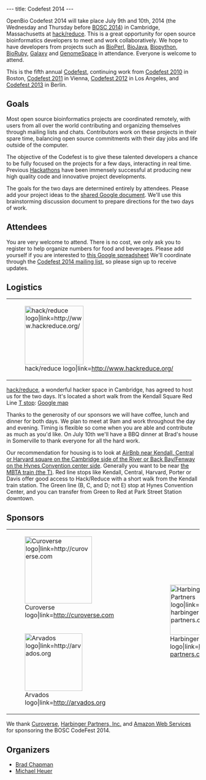---
title: Codefest 2014
---

OpenBio Codefest 2014 will take place July 9th and 10th, 2014 (the Wednesday and
Thursday before [[BOSC 2014]]) in Cambridge, Massachusetts at
[http://www.hackreduce.org/ hack/reduce]. This is a great opportunity for open
source bioinformatics developers to meet and work collaboratively. We hope to
have developers from projects such as [http://bioperl.org BioPerl],
[http://www.biojava.org BioJava], [http://biopython.org Biopython],
[http://www.bioruby.org BioRuby], [http://wiki.g2.bx.psu.edu/ Galaxy] and
[http://www.genomespace.org GenomeSpace] in attendance. Everyone is welcome to
attend.

This is the fifth annual [[Codefest]], continuing work from [[Codefest 2010]] in
Boston, [[Codefest 2011]] in Vienna, [[Codefest 2012]] in Los Angeles, and
[[Codefest 2013]] in Berlin.

== Goals ==

Most open source bioinformatics projects are coordinated remotely, with users
from all over the world contributing and organizing themselves through mailing
lists and chats. Contributors work on these projects in their spare time,
balancing open source commitments with their day jobs and life outside of the computer.

The objective of the Codefest is to give these talented developers a chance to
be fully focused on the projects for a few days, interacting in real
time. Previous [http://www.open-bio.org/wiki/Hackathon Hackathons] have been
immensely successful at producing new high quality code and innovative project
developments.

The goals for the two days are determined entirely by attendees. Please add your
project ideas to the
[https://docs.google.com/document/d/1yADE2bb0rEU6TASxuSPsvTdHvh_rtCXzJrsL3NWzxXE/edit?usp=sharing shared Google document].
We'll use this brainstorming discussion document to prepare directions for the
two days of work.

== Attendees ==

You are very welcome to attend. There is no cost, we only ask you to register to
help organize numbers for food and beverages. Please add yourself if you are
interested to
[https://docs.google.com/spreadsheet/ccc?key=0Agxg-o4ZmoZ4dHU1OXhrczV3Q3d5eE9CUVhBc1dGNWc&usp=sharing this Google spreadsheet]
We'll coordinate through the
[https://groups.google.com/forum/?fromgroups#!forum/openbio-codefest-2014 Codefest 2014 mailing list],
so please sign up to receive updates.

== Logistics ==

{|
| [[File:hack-reduce-logo.png‎|153px|right|hack/reduce logo|link=http://www.hackreduce.org/]]
|}

[http://www.hackreduce.org/ hack/reduce], a wonderful hacker space in Cambridge,
has agreed to host us for the two days. It's located a short walk from the
Kendall Square Red Line [http://mbta.com/ T stop]: [http://goo.gl/maps/c8qkV Google map]

Thanks to the generosity of our sponsors we will have coffee, lunch and dinner for both days. We plan to meet at 9am and work throughout the day and evening. Timing is flexible so come when you are able and contribute as much as you'd like. On July 10th we'll have a BBQ dinner at Brad's house in Somerville to thank everyone for all the hard work.

Our recommendation for housing is to look at [https://www.airbnb.com/s/boston--ma?checkin=07/08/2014&checkout=07/11/2014&price_max=250&sw_lat=42.336674148099135&sw_lng=-71.11771635949663&ne_lat=42.37715666811412&ne_lng=-71.06630377709917&zoom=14&search_by_map=true AirBnb near Kendall, Central or Harvard square on the Cambridge side of the River or Back Bay/Fenway on the Hynes Convention center side]. Generally you want to be near [http://mbta.com/schedules_and_maps/subway/ the MBTA train (the T)]. Red line stops like Kendall, Central, Harvard, Porter or Davis offer good access to Hack/Reduce with a short walk from the Kendall train station. The Green line (B, C, and D; not E) stop at Hynes Convention Center, and you can transfer from Green to Red at Park Street Station downtown.

== Sponsors ==

{|
| [[File:Curoverse.png|175px|center|Curoverse logo|link=http://curoverse.com]]
|rowspan="2"| &nbsp;&nbsp;&nbsp;&nbsp;&nbsp;&nbsp;&nbsp;&nbsp;
|rowspan="2"| [[File:HP-logo-no-tagline.png‎|131px|center|Harbinger Partners logo|link=http://harbinger-partners.com/]]
|rowspan="2"| [[File: Aws-logo.jpeg|150px|center|AWS logo|link=http://aws.amazon.com/]]
|-
| [[File: Arvados.png|150px|center|Arvados logo|link=http://arvados.org]]
|}

We thank [http://curoverse.com Curoverse], [http://harbinger-partners.com/ Harbinger Partners, Inc.] and [http://aws.amazon.com/ Amazon Web Services] for sponsoring the BOSC CodeFest 2014.

== Organizers ==

* [http://bcbio.wordpress.com/ Brad Chapman]
* [http://github.com/heuermh/ Michael Heuer]